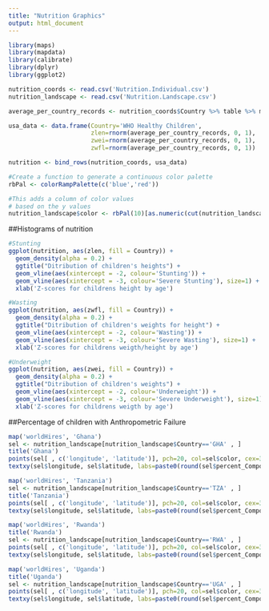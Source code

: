 ```yaml
---
title: "Nutrition Graphics"
output: html_document
---
```


```r
library(maps)
library(mapdata)
library(calibrate)
library(dplyr)
library(ggplot2)

nutrition_coords <- read.csv('Nutrition.Individual.csv')
nutrition_landscape <- read.csv('Nutrition.Landscape.csv')

average_per_country_records <- nutrition_coords$Country %>% table %>% mean

usa_data <- data.frame(Country='WHO Healthy Children',
                       zlen=rnorm(average_per_country_records, 0, 1),
                       zwei=rnorm(average_per_country_records, 0, 1),
                       zwfl=rnorm(average_per_country_records, 0, 1))

nutrition <- bind_rows(nutrition_coords, usa_data)

#Create a function to generate a continuous color palette
rbPal <- colorRampPalette(c('blue','red'))

#This adds a column of color values
# based on the y values
nutrition_landscape$color <- rbPal(10)[as.numeric(cut(nutrition_landscape$percent_Composite_Index_Anthropometric_Failure,breaks = 10))]

```

##Histograms of nutrition 

```r

#Stunting
ggplot(nutrition, aes(zlen, fill = Country)) +
  geom_density(alpha = 0.2) + 
  ggtitle("Ditribution of children's heights") + 
  geom_vline(aes(xintercept = -2, colour='Stunting')) + 
  geom_vline(aes(xintercept = -3, colour='Severe Stunting'), size=1) + 
  xlab('Z-scores for childrens height by age')

#Wasting
ggplot(nutrition, aes(zwfl, fill = Country)) +
  geom_density(alpha = 0.2) + 
  ggtitle("Ditribution of children's weights for height") + 
  geom_vline(aes(xintercept = -2, colour='Wasting')) + 
  geom_vline(aes(xintercept = -3, colour='Severe Wasting'), size=1) + 
  xlab('Z-scores for childrens weigth/height by age')

#Underweight
ggplot(nutrition, aes(zwei, fill = Country)) +
  geom_density(alpha = 0.2) + 
  ggtitle("Ditribution of children's weights") + 
  geom_vline(aes(xintercept = -2, colour='Underweight')) + 
  geom_vline(aes(xintercept = -3, colour='Severe Underweight'), size=1) + 
  xlab('Z-scores for childrens weigth by age')

```


##Percentage of children with Anthropometric Failure

```r
map('worldHires', 'Ghana') 
sel <- nutrition_landscape[nutrition_landscape$Country=='GHA' , ]
title('Ghana')
points(sel[ , c('longitude', 'latitude')], pch=20, col=sel$color, cex=3)
textxy(sel$longitude, sel$latitude, labs=paste0(round(sel$percent_Composite_Index_Anthropometric_Failure), '%'), cex=1)

map('worldHires', 'Tanzania') 
sel <- nutrition_landscape[nutrition_landscape$Country=='TZA' , ]
title('Tanzania')
points(sel[ , c('longitude', 'latitude')], pch=20, col=sel$color, cex=3)
textxy(sel$longitude, sel$latitude, labs=paste0(round(sel$percent_Composite_Index_Anthropometric_Failure), '%'), cex=0.7)

map('worldHires', 'Rwanda')
title('Rwanda')
sel <- nutrition_landscape[nutrition_landscape$Country=='RWA' , ]
points(sel[ , c('longitude', 'latitude')], pch=20, col=sel$color, cex=3)
textxy(sel$longitude, sel$latitude, labs=paste0(round(sel$percent_Composite_Index_Anthropometric_Failure), '%'), cex=1)

map('worldHires', 'Uganda')
title('Uganda')
sel <- nutrition_landscape[nutrition_landscape$Country=='UGA' , ]
points(sel[ , c('longitude', 'latitude')], pch=20, col=sel$color, cex=3)
textxy(sel$longitude, sel$latitude, labs=paste0(round(sel$percent_Composite_Index_Anthropometric_Failure), '%'), cex=1)

```
